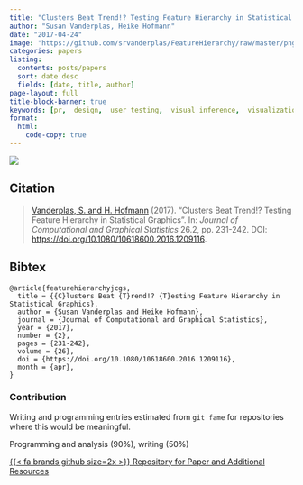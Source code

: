 ```yaml
---
title: "Clusters Beat Trend!? Testing Feature Hierarchy in Statistical Graphics"
author: "Susan Vanderplas, Heike Hofmann"
date: "2017-04-24"
image: "https://github.com/srvanderplas/FeatureHierarchy/raw/master/pngs/1b4491b66980539a3d929485874ac41a.png"
categories: papers
listing:
  contents: posts/papers
  sort: date desc
  fields: [date, title, author]
page-layout: full
title-block-banner: true
keywords: [pr,  design,  user testing,  visual inference,  visualization]
format:
  html:
    code-copy: true
---
```

 
![](https://github.com/srvanderplas/FeatureHierarchy/raw/master/pngs/1b4491b66980539a3d929485874ac41a.png){.preview-image}
 
## Citation
> <a name=bib-featurehierarchyjcgs></a>[Vanderplas, S. and H. Hofmann](#cite-featurehierarchyjcgs) (2017). “Clusters Beat Trend!? Testing Feature Hierarchy in Statistical Graphics”. In: _Journal of Computational and Graphical Statistics_ 26.2, pp. 231-242. DOI: [https://doi.org/10.1080/10618600.2016.1209116](https://doi.org/https%3A%2F%2Fdoi.org%2F10.1080%2F10618600.2016.1209116).

::: {.callout-note collapse='true'}
## Bibtex
```
@article{featurehierarchyjcgs,
  title = {{C}lusters Beat {T}rend!? {T}esting Feature Hierarchy in Statistical Graphics},
  author = {Susan Vanderplas and Heike Hofmann},
  journal = {Journal of Computational and Graphical Statistics},
  year = {2017},
  number = {2},
  pages = {231-242},
  volume = {26},
  doi = {https://doi.org/10.1080/10618600.2016.1209116},
  month = {apr},
}
```
:::



### Contribution

Writing and programming entries estimated from `git fame` for repositories where this would be meaningful.

Programming and analysis (90\%), writing (50\%)

[{{< fa brands github size=2x >}} Repository for Paper and Additional Resources](https://github.com/srvanderplas/FeatureHierarchy){.btn .btn-tip role="button"}
